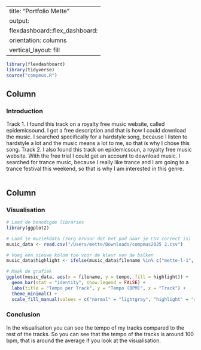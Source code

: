 
---
title: "Portfolio Mette"
output: 
  flexdashboard::flex_dashboard:
    orientation: columns
    vertical_layout: fill
--- 

```r
library(flexdashboard)
library(tidyverse)
source("compmus.R")
```

Column {data-width=650}
-----------------------------------------------------------------------

### Introduction

Track 1.
I found this track on a royalty free music website, called epidemicsound. I got a free description and that is how I could download the music. I searched specifically for a hardstyle song, because I listen to hardstyle a lot and the music means a lot to me, so that is why I chose this song.
Track 2.
I also found this track on epidemicsoun, a royalty free music website. With the free trial I could get an account to download music. I searched for trance music, because I really like trance and I am going to a trance festival this weekend, so that is why I am interested in this genre. 


```r

```

Column {data-width=350}
-----------------------------------------------------------------------

### Visualisation

```r

# Laad de benodigde libraries
library(ggplot2)

# Laad je muziekdata (zorg ervoor dat het pad naar je CSV correct is)
music_data <- read.csv("/Users/mette/Downloads/compmus2025 2.csv")

# Voeg een nieuwe kolom toe voor de kleur van de balken
music_data$highlight <- ifelse(music_data$filename %in% c("mette-l-1", "mette-l-2"), "highlight", "normal")

# Maak de grafiek
ggplot(music_data, aes(x = filename, y = tempo, fill = highlight)) +
  geom_bar(stat = "identity", show.legend = FALSE) +
  labs(title = "Tempo per Track", y = "Tempo (BPM)", x = "Track") +
  theme_minimal() +
  scale_fill_manual(values = c("normal" = "lightgray", "highlight" = "red"))  # Kleur je tracks in het rood

```

### Conclusion

In the visualisation you can see the tempo of my tracks compared to the rest of the tracks. So you can see that the tempo of the tracks is around 100 bpm, that is around the average if you look at the visualisation. 


